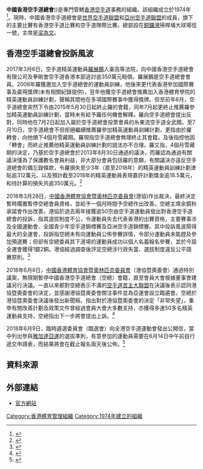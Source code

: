 {{Infobox Organization
|name = 中國香港空手道總會<br>Karatedo Federation of Hong Kong,China
|image_border =
|size =
|caption = 
|motto =
|type = 體育組織
|formation = 1974年
|headquarters = {{flagicon|HKG}} 銅鑼灣掃桿埔大球場徑一號[[奧運大樓|奧運大樓]]1031室
|membership = 
|leader_title = 主席
|leader_name = 梁為文
|website = [http://www.hkkaratedo.com.hk 中國香港空手道總會]
}}

'''中國香港空手道總會'''({{lang|en|Karatedo Federation of Hong Kong,China}})是專門管轄[[香港|香港]][[空手道|空手道]]事務的組織。該組織成立於1974年<ref>{{Cite web |url=http://www.hkkaratedo.com.hk/chi_t/index.html |title=中國香港空手道總會及地位簡介 |accessdate=2013-12-19 |archive-date=2013-12-15 |archive-url=https://web.archive.org/web/20131215020229/http://www.hkkaratedo.com.hk/chi_t/index.html |dead-url=no }}</ref>。現時，中國香港空手道總會是[[世界空手道聯盟|世界空手道聯盟]]和[[亞州空手道聯盟|亞州空手道聯盟]]的成員，旗下的主要比賽有香港空手道比賽和空手道隊際比賽。總部設在[[銅鑼灣|銅鑼灣]]掃桿埔大球場徑一號，主席是[[梁為文|梁為文]]。

==香港空手道總會投訴風波==
2017年3月6日，空手道精英運動員[[羅展鵬|羅展鵬]]入稟高等法院，向中國香港空手道總會有限公司及拳剛會空手道香港本部追討逾350萬元賠償。羅展鵬是空手道總會會員。2008年羅獲邀加入空手道總會的運動員訓練，他後來更代表香港參加國際賽事及贏得獎牌(未有相關紀錄提供)，翌年他獲空手道總會推薦加入香港體育學院的精英運動員訓練計劃，聲稱其間他在多項國際賽事中獲得獎牌。但至前年6月，空手道總會突然下令由2015年5月30日起終止羅的會籍，同年7月起更終止推薦羅參加精英運動員訓練計劃，當時未有給予羅任何機會解釋。羅向空手道總會提出反對，同時他在7月2日起加入屬於空手道總會投票會員的糸東流空手道全武館。至7月10日，空手道總會不但拒絕繼續推薦羅參加精英運動員訓練計劃，更指由於羅轉會，向他頒下4個月雪藏期。羅現指空手道總會無理終止其會籍，及後指控他因「轉會」而終止推薦他精英運動員訓練計劃的說法亦不合理。羅又指，4個月雪藏期的決定，乃基於空手道總會於2013年8月30日通過的議決，而羅認為通過有關議決僅為了保護數名會員利益，非大部分會員包括羅的意願，有關議決亦違反空手道總會的備忘錄條款，令羅損失至少3年（直至2018年）的精英運動員訓練計劃津貼逾312萬元、以及預計截至2018年的精英運動員表現嘉許計劃獎金逾18.5萬元，和待計算的損失共逾350萬元。<ref>{{cite news|url=https://news.mingpao.com/ins/%E6%B8%AF%E8%81%9E/article/20170307/s00001/1488863290102/%E7%AA%81%E9%81%AD%E7%B5%82%E6%AD%A2%E6%9C%83%E7%B1%8D%E5%A4%B1%E7%B2%BE%E8%8B%B1%E7%8D%8E%E9%87%91-%E9%81%8B%E5%8B%95%E5%93%A1%E5%90%91%E7%A9%BA%E6%89%8B%E9%81%93%E7%B8%BD%E6%9C%83%E7%B4%A2%E8%B3%A0%E9%80%BE350%E8%90%AC|date=2017年3月7日|title=突遭終止會籍失精英獎金　運動員向空手道總會索賠逾350萬|newspaper=[[明報|明報]]}}</ref>

2018年3月28日，[[中國香港體育協會暨奧林匹克委員會|中國香港體育協會暨奧林匹克委員會]](港協)作出裁決，最終決定暫時擱置暫停空總會員資格，並給予一個月時間予空總作出改善。空總主席余鏡秋承諾會作出改善。港協於過去兩年接獲逾50宗由空手道運動員發出對香港空手道總會的投訴，指其選拔制度不公，令運動員失去代表香港的出賽資格，主要賽事涉及全國運動會、全國青少年空手道錦標賽及亞洲空手道錦標賽。其中投訴風波鬧得最大的全運會，投訴指空總未有向運動員公佈參賽詳情，令部分運動員未能趕及參加預選賽；但卻有空總委員其下道場的運動員成功以個人名義報名參賽，並於今屆全運會獲得1銀2銅。港協經過調查後評定空總涉行政失當、選拔制度違反公平競賽原則。<ref>{{cite news|url=https://www.sportsroad.hk/archives/193795|title=【空手道投訴風波】港協擱置取消資格 予一個月時間改善|date=2018年3月27日|website=[[體路|體路]]|accessdate=2020年4月15日|archive-date=2019年7月29日|archive-url=https://web.archive.org/web/20190729161007/https://www.sportsroad.hk/archives/193795|dead-url=no}}</ref>

2018年6月8日，[[中國香港體育協會暨奧林匹克委員會|中國香港體育協會暨奧林匹克委員會]]（港協暨奧委會）通過特別議案，無限期暫停中國香港空手道總會（空總）會籍，直至會員大會根據董事會建議另行決議。一直以來都對空總表示不滿的[[空手道苦主大聯盟|空手道苦主大聯盟]]在決議後表示認同港協暨奧委會的決定，並感謝港協暨奧委會關注事件並為亞運會設立臨遴會。空總於港協暨奧委會決議後發出新聞稿，指出對於港協暨奧委會的決定「非常失望」，重申有關改善計劃及政策文件曾經過會員大會大多數支持，亦獲得多達50多名精英運動員支持，空總指出下一步將會提出上訴。<ref>{{cite web|url=https://www.hk01.com/%E6%AD%A6%E5%82%99%E5%BF%97/198032/%E7%A9%BA%E6%89%8B%E9%81%93%E9%A2%A8%E6%B3%A2-%E7%A9%BA%E6%89%8B%E9%81%93%E7%B8%BD%E6%9C%83%E9%81%AD%E6%9A%AB%E5%81%9C%E6%9C%83%E7%B1%8D-%E5%90%84%E6%96%B9%E7%9C%BE%E8%AA%AA%E7%B4%9B%E7%B4%9C|title=【空手道風波】空手道總會遭暫停會籍　各方眾說紛紜|author=梁浩珩|date=2018-06-13|website=[[HK01|HK01]]}}</ref>

2018年6月9日，臨時遴選委員會（臨選會）向全港空手道運動會發出公開信，當中列出參與[[2018年亞洲運動會|雅加達亞運]]的選拔準則，有意參加的運動員需要在6月14日中午前自行遞交申請表，而結果將會在截止報名兩天後公佈。<ref>{{cite news|url=http://paper.wenweipo.com/2018/06/10/SP1806100005.htm|newspaper=[[文汇报_(香港)|文匯報]]|title=空手道臨選會 公佈亞運選拔準則|author=郭正謙|date=2018年6月10日}}</ref>

== 資料來源 ==
{{reflist}}

==外部連結==
* [http://www.hkkaratedo.com.hk 官方網站]{{Wayback|url=http://www.hkkaratedo.com.hk/ |date=20131127190115 }}

{{香港體育總會}}

[[Category:香港體育管理組織|Category:香港體育管理組織]]
[[Category:1974年建立的組織|Category:1974年建立的組織]]